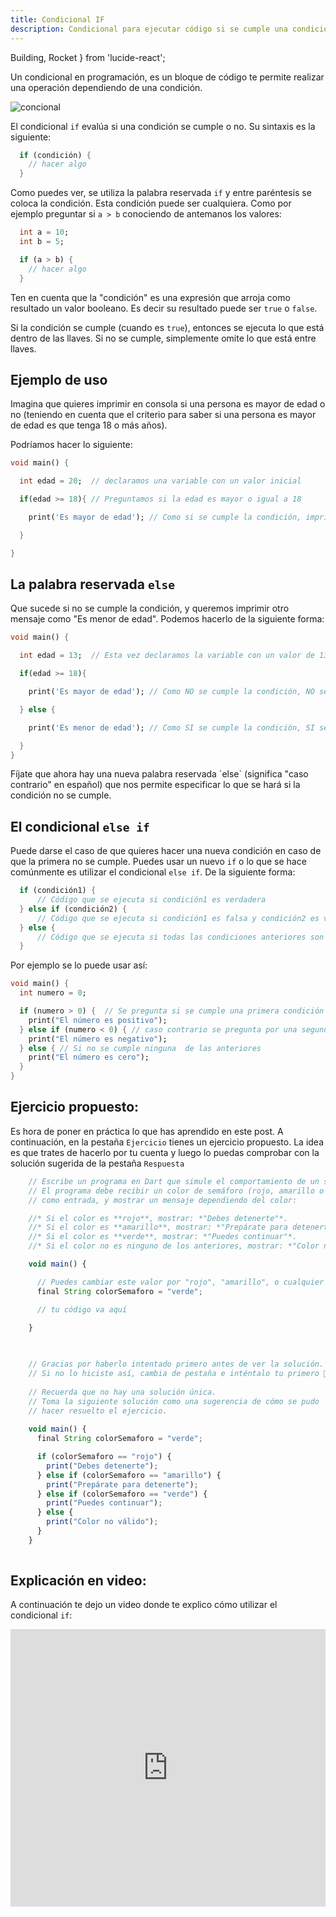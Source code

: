 ```yaml
---
title: Condicional IF
description: Condicional para ejecutar código si se cumple una condición.
---
```


  Building,
  Rocket
} from 'lucide-react';

Un condicional en programación, es un bloque de código te permite realizar una operación dependiendo de una condición. 

![concional](./img/condicional_grande.webp)

El condicional `if` evalúa si una condición se cumple o no. Su sintaxis es la siguiente:

```dart
  if (condición) {
    // hacer algo
  }
```

Como puedes ver, se utiliza la palabra reservada `if` y entre paréntesis se coloca la condición. Esta condición puede ser cualquiera. Como por ejemplo preguntar si `a > b` conociendo de antemanos los valores:

```dart
  int a = 10;
  int b = 5;

  if (a > b) {
    // hacer algo
  }
```

Ten en cuenta que la "condición" es una expresión que arroja como resultado un valor booleano. Es decir su resultado puede ser `true` o `false`.

Si la condición se cumple (cuando es `true`), entonces se ejecuta lo que está dentro de las llaves. Si no se cumple, simplemente omite lo que está entre llaves.

## Ejemplo de uso

Imagina que quieres imprimir en consola si una persona es mayor de edad o no (teniendo en cuenta que el criterio para saber si una persona es mayor de edad es que tenga 18 o más años).

Podríamos hacer lo siguiente:

```dart
void main() {

  int edad = 20;  // declaramos una variable con un valor inicial

  if(edad >= 18){ // Preguntamos si la edad es mayor o igual a 18

    print('Es mayor de edad'); // Como si se cumple la condición, imprimimos el mensaje

  }

}
```

## La palabra reservada `else`

Que sucede si no se cumple la condición, y queremos imprimir otro mensaje como "Es menor de edad". Podemos hacerlo de la siguiente forma:

```dart
void main() {

  int edad = 13;  // Esta vez declaramos la variable con un valor de 13

  if(edad >= 18){ 

    print('Es mayor de edad'); // Como NO se cumple la condición, NO se imprime este mensaje

  } else {

    print('Es menor de edad'); // Como SI se cumple la condición, SI se imprime este mensaje

  }
}
```

<Callout title="Importante" type="error">
Fíjate que ahora hay una nueva palabra reservada `else` (significa "caso contrario" en español) que nos permite especificar lo que se hará si la condición no se cumple.
</Callout>

## El condicional `else if`

Puede darse el caso de que quieres hacer una nueva condición en caso de que la primera no se cumple. Puedes usar un nuevo `if` o lo que se hace comúnmente es utilizar el condicional `else if`. De la siguiente forma:

```dart
  if (condición1) {
      // Código que se ejecuta si condición1 es verdadera
  } else if (condición2) {
      // Código que se ejecuta si condición1 es falsa y condición2 es verdadera
  } else {
      // Código que se ejecuta si todas las condiciones anteriores son falsas
  }
```

Por ejemplo se lo puede usar así:

```dart
void main() {
  int numero = 0;

  if (numero > 0) {  // Se pregunta si se cumple una primera condición
    print("El número es positivo");
  } else if (numero < 0) { // caso contrario se pregunta por una segunda condición
    print("El número es negativo");
  } else { // Si no se cumple ninguna  de las anteriores
    print("El número es cero");
  }
}
```

## Ejercicio propuesto:

Es hora de poner en práctica lo que has aprendido en este post. A continuación, en la pestaña `Ejercicio` tienes un ejercicio propuesto. La idea es que trates de hacerlo por tu cuenta y luego lo puedas comprobar con la solución sugerida de la pestaña `Respuesta`

```ts tab="<Building /> Ejercicio"
    // Escribe un programa en Dart que simule el comportamiento de un semáforo. 
    // El programa debe recibir un color de semáforo (rojo, amarillo o verde) 
    // como entrada, y mostrar un mensaje dependiendo del color:

    //* Si el color es **rojo**, mostrar: *"Debes detenerte"*.
    //* Si el color es **amarillo**, mostrar: *"Prepárate para detenerte"*.
    //* Si el color es **verde**, mostrar: *"Puedes continuar"*.
    //* Si el color no es ninguno de los anteriores, mostrar: *"Color no válido"*.

    void main() {

      // Puedes cambiar este valor por "rojo", "amarillo", o cualquier otro para probar
      final String colorSemaforo = "verde"; 

      // tu código va aquí

    }
    
```
```ts tab="<Rocket /> Respuesta"
    
    // Gracias por haberlo intentado primero antes de ver la solución.
    // Si no lo hiciste así, cambia de pestaña e inténtalo tu primero 🤭 
    
    // Recuerda que no hay una solución única. 
    // Toma la siguiente solución como una sugerencia de cómo se pudo 
    // hacer resuelto el ejercicio.
    
    void main() {
      final String colorSemaforo = "verde";

      if (colorSemaforo == "rojo") {
        print("Debes detenerte");
      } else if (colorSemaforo == "amarillo") {
        print("Prepárate para detenerte");
      } else if (colorSemaforo == "verde") {
        print("Puedes continuar");
      } else {
        print("Color no válido");
      }
    }
    
```

## Explicación en video:

A continuación te dejo un video donde te explico cómo utilizar el condicional `if`:

<iframe width="100%" height="444" src="https://www.youtube.com/embed/nq4A5Yom4SM?si=FCrn2eoP1GlLFbcu" title="YouTube video player" frameBorder="0" allow="accelerometer; autoplay; clipboard-write; encrypted-media; gyroscope; picture-in-picture; web-share" referrerPolicy="strict-origin-when-cross-origin" allowFullScreen></iframe>
